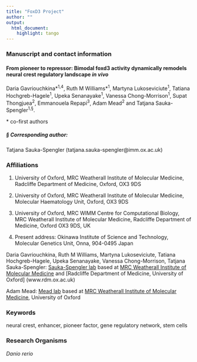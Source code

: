 ```yaml
---
title: "FoxD3 Project"
author: ""
output: 
  html_document:
    highlight: tango
---
```


### Manuscript and contact information

#### From pioneer to repressor: Bimodal foxd3 activity dynamically remodels neural crest regulatory landscape _in vivo_

Daria Gavriouchkina\*<sup>1,4</sup>, Ruth M Williams\*<sup>1</sup>, Martyna Lukoseviciute<sup>1</sup>, Tatiana Hochgreb-Hagele<sup>1</sup>, Upeka Senanayake<sup>1</sup>, Vanessa Chong-Morrison<sup>1</sup>, Supat Thongjuea<sup>2</sup>, Emmanouela Repapi<sup>3</sup>, Adam Mead<sup>2</sup> and Tatjana Sauka-Spengler<sup>1,§</sup>.

\* co-first authors

##### § Corresponding author: 
 Tatjana Sauka-Spengler (tatjana.sauka-spengler@imm.ox.ac.uk)

### Affiliations

1. University of Oxford,
MRC Weatherall Institute of Molecular Medicine,
Radcliffe Department of Medicine,
Oxford, OX3 9DS

2. University of Oxford,
MRC Weatherall Institute of Molecular Medicine,
Molecular Haematology Unit,
Oxford, OX3 9DS

3. University of Oxford,
MRC WIMM Centre for Computational Biology,
MRC Weatherall Institute of Molecular Medicine,
Radcliffe Department of Medicine,
Oxford OX3 9DS, UK

4. Present address: 
Okinawa Institute of Science and Technology,
Molecular Genetics Unit,
Onna, 904-0495 Japan




Daria Gavriouchkina, Ruth M Williams, Martyna Lukoseviciute, Tatiana Hochgreb-Hagele, Upeka Senanayake, Vanessa Chong-Morrison, Tatjana Sauka-Spengler: [Sauka-Spengler lab](http://www.tsslab.co.uk) based at [MRC Weatherall Institute of Molecular Medicine](www.imm.ox.ac.uk) and [Radcliffe Department of Medicine, University of Oxford] (www.rdm.ox.ac.uk)

Adam Mead: [Mead lab](http://www.ndcls.ox.ac.uk/researchers/researcher/adam-mead) based at [MRC Weatherall Institute of Molecular Medicine](www.imm.ox.ac.uk), University of Oxford

### Keywords

neural crest, enhancer, pioneer factor, gene regulatory network, stem cells

### Research Organisms

*Danio rerio*




